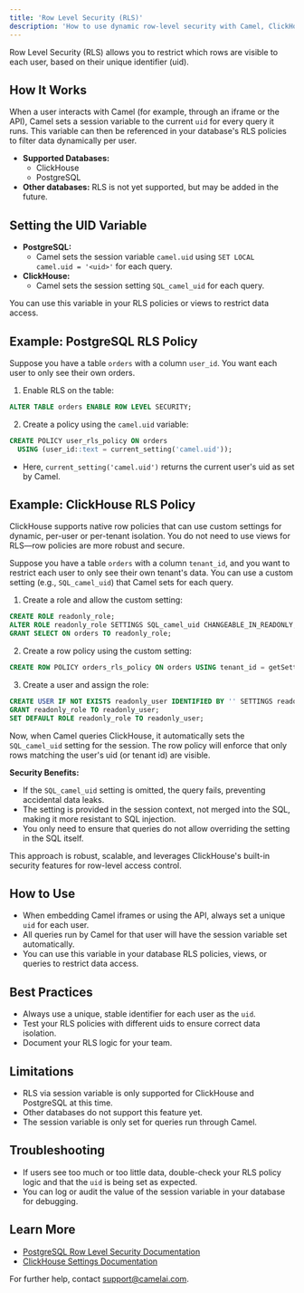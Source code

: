 ```yaml
---
title: 'Row Level Security (RLS)'
description: 'How to use dynamic row-level security with Camel, ClickHouse, and PostgreSQL.'
---
```


Row Level Security (RLS) allows you to restrict which rows are visible to each user, based on their unique identifier (uid).

## How It Works

When a user interacts with Camel (for example, through an iframe or the API), Camel sets a session variable to the current `uid` for every query it runs. This variable can then be referenced in your database's RLS policies to filter data dynamically per user.

- **Supported Databases:**
  - ClickHouse
  - PostgreSQL
- **Other databases:** RLS is not yet supported, but may be added in the future.

## Setting the UID Variable

- **PostgreSQL:**
  - Camel sets the session variable `camel.uid` using `SET LOCAL camel.uid = '<uid>'` for each query.
- **ClickHouse:**
  - Camel sets the session setting `SQL_camel_uid` for each query.

You can use this variable in your RLS policies or views to restrict data access.

## Example: PostgreSQL RLS Policy

Suppose you have a table `orders` with a column `user_id`. You want each user to only see their own orders.

1. Enable RLS on the table:

```sql
ALTER TABLE orders ENABLE ROW LEVEL SECURITY;
```

2. Create a policy using the `camel.uid` variable:

```sql
CREATE POLICY user_rls_policy ON orders
  USING (user_id::text = current_setting('camel.uid'));
```

- Here, `current_setting('camel.uid')` returns the current user's uid as set by Camel.

## Example: ClickHouse RLS Policy

ClickHouse supports native row policies that can use custom settings for dynamic, per-user or per-tenant isolation. You do not need to use views for RLS—row policies are more robust and secure.

Suppose you have a table `orders` with a column `tenant_id`, and you want to restrict each user to only see their own tenant's data. You can use a custom setting (e.g., `SQL_camel_uid`) that Camel sets for each query.

1. Create a role and allow the custom setting:

```sql
CREATE ROLE readonly_role;
ALTER ROLE readonly_role SETTINGS SQL_camel_uid CHANGEABLE_IN_READONLY;
GRANT SELECT ON orders TO readonly_role;
```

2. Create a row policy using the custom setting:

```sql
CREATE ROW POLICY orders_rls_policy ON orders USING tenant_id = getSetting('SQL_camel_uid') TO readonly_role;
```

3. Create a user and assign the role:

```sql
CREATE USER IF NOT EXISTS readonly_user IDENTIFIED BY '' SETTINGS readonly = 1;
GRANT readonly_role TO readonly_user;
SET DEFAULT ROLE readonly_role TO readonly_user;
```

Now, when Camel queries ClickHouse, it automatically sets the `SQL_camel_uid` setting for the session. The row policy will enforce that only rows matching the user's uid (or tenant id) are visible.

**Security Benefits:**
- If the `SQL_camel_uid` setting is omitted, the query fails, preventing accidental data leaks.
- The setting is provided in the session context, not merged into the SQL, making it more resistant to SQL injection.
- You only need to ensure that queries do not allow overriding the setting in the SQL itself.

This approach is robust, scalable, and leverages ClickHouse's built-in security features for row-level access control.

## How to Use

- When embedding Camel iframes or using the API, always set a unique `uid` for each user.
- All queries run by Camel for that user will have the session variable set automatically.
- You can use this variable in your database RLS policies, views, or queries to restrict data access.

## Best Practices

- Always use a unique, stable identifier for each user as the `uid`.
- Test your RLS policies with different uids to ensure correct data isolation.
- Document your RLS logic for your team.

## Limitations

- RLS via session variable is only supported for ClickHouse and PostgreSQL at this time.
- Other databases do not support this feature yet.
- The session variable is only set for queries run through Camel.

## Troubleshooting

- If users see too much or too little data, double-check your RLS policy logic and that the `uid` is being set as expected.
- You can log or audit the value of the session variable in your database for debugging.

## Learn More

- [PostgreSQL Row Level Security Documentation](https://www.postgresql.org/docs/current/ddl-rowsecurity.html)
- [ClickHouse Settings Documentation](https://clickhouse.com/docs/en/operations/settings/settings/)

For further help, contact support@camelai.com. 